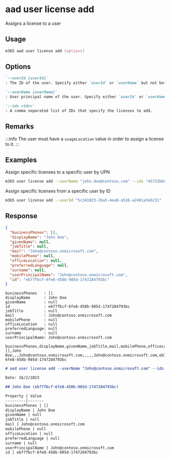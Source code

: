 
# aad user license add

Assigns a license to a user

## Usage

```sh
m365 aad user license add [options]
```

## Options

```md defintion-list
`--userId [userId]`
: The ID of the user. Specify either `userId` or `userName` but not both.

`--userName [userName]`
: User principal name of the user. Specify either `userId` or `userName` but not both.

`--ids <ids>`
: A comma separated list of IDs that specify the licenses to add.
```

<Global />

## Remarks

:::info
The user must have a `usageLocation` value in order to assign a license to it.
:::

## Examples

Assign specific licenses to a specific user by UPN

```sh
m365 user license add --userName "john.doe@contoso.com" --ids "45715bb8-13f9-4bf6-927f-ef96c102d394,bea13e0c-3828-4daa-a392-28af7ff61a0f"
```

Assign specific licenses from a specific user by ID

```sh
m365 user license add --userId "5c241023-2ba5-4ea8-a516-a2481a3e6c51" --ids "45715bb8-13f9-4bf6-927f-ef96c102d394,bea13e0c-3828-4daa-a392-28af7ff61a0f"
```

## Response

<Tabs>
  <TabItem value="JSON">

  ```json
  {
    "businessPhones": [],
    "displayName": "John Doe",
    "givenName": null,
    "jobTitle": null,
    "mail": "John@contoso.onmicrosoft.com",
    "mobilePhone": null,
    "officeLocation": null,
    "preferredLanguage": null,
    "surname": null,
    "userPrincipalName": "John@contoso.onmicrosoft.com",
    "id": "eb77fbcf-6fe8-458b-985d-1747284793bc"
  }
  ```

  </TabItem>
  <TabItem value="Text">

  ```text
  businessPhones   : []
  displayName      : John Doe
  givenName        : null
  id               : eb77fbcf-6fe8-458b-985d-1747284793bc
  jobTitle         : null
  mail             : John@contoso.onmicrosoft.com
  mobilePhone      : null
  officeLocation   : null
  preferredLanguage: null
  surname          : null
  userPrincipalName: John@contoso.onmicrosoft.com
  ```

  </TabItem>
  <TabItem value="CSV">

  ```csv
  businessPhones,displayName,givenName,jobTitle,mail,mobilePhone,officeLocation,preferredLanguage,surname,userPrincipalName,id
  [],John Doe,,,John@contoso.onmicrosoft.com,,,,,John@contoso.onmicrosoft.com,eb77fbcf-6fe8-458b-985d-1747284793bc
  ```

  </TabItem>
  <TabItem value="Markdown">

  ```md
  # aad user license add --userName "John@contoso.onmicrosoft.com" --ids "f30db892-07e9-47e9-837c-80727f46fd3d,606b54a9-78d8-4298-ad8b-df6ef4481c80"

  Date: 16/2/2023

  ## John Doe (eb77fbcf-6fe8-458b-985d-1747284793bc)

  Property | Value
  ---------|-------
  businessPhones | []
  displayName | John Doe
  givenName | null
  jobTitle | null
  mail | John@contoso.onmicrosoft.com
  mobilePhone | null
  officeLocation | null
  preferredLanguage | null
  surname | null
  userPrincipalName | John@contoso.onmicrosoft.com
  id | eb77fbcf-6fe8-458b-985d-1747284793bc
  ```

  </TabItem>
</Tabs>

